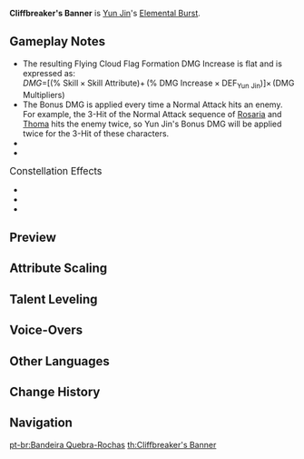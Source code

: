 {{Talent Infobox
|image         = Talent Cliffbreaker's Banner.png
|character     = Yun Jin
|type          = Elemental Burst
|info          = Deals {{Color|AoE Geo DMG}} and grants all nearby party members a Flying Cloud Flag Formation.<br /><br />'''Flying Cloud Flag Formation'''<br />When Normal Attack DMG is dealt to opponents, Bonus DMG will be dealt based on Yun Jin's current DEF.<br />The effects of this skill will be cleared after a set duration or after being triggered a specific number of times.<br />When one Normal Attack hits multiple opponents, the effect is triggered multiple times according to the number of opponents hit. The number of times that the effect is triggered is counted independently for each member of the party with Flying Cloud Flag Formation.
|energyCost    = 60
|CD            = 15s
|Duration      = 12s
|attr1         = Skill DMG
|value1        = 244 – 518.5%
|attr2         = DMG Increase
|value2        = 32.2% DEF – 68.3% DEF
|attr3         = Duration
|value3        = 12s
|attr4         = Trigger Quota
|value4        = 30 per character
|scale_att1    = DEF
|scale_att2    = ATK
|utility1      = AoE
|utility2      = Normal Attack DMG Increase
|utility3      = Flat DMG Increase
|utility4      = Party Normal Attack DMG Increase
|utility5      = Party Flat DMG Increase
|utility6      = Hitlag Extendable
}}
{{Description|As the drums resound, as swords and halberds weave and clash, the doyenne is transformed into a mighty general.<br />As the instruments on stage strum in unison, lo, see how she vanquishes these demons!}}
'''Cliffbreaker's Banner''' is [[Yun Jin]]'s [[Elemental Burst]].

==Gameplay Notes==
*The resulting Flying Cloud Flag Formation DMG Increase is flat and is expressed as:<br /><math>DMG =</math><math>[(\% \text{ Skill} \times \text{Skill Attribute})</math><math>+\,(\% \text{ DMG Increase} \times \text{DEF}_\text{Yun Jin})]</math><math>\times\,(\text{DMG Multipliers})</math>
*The Bonus DMG is applied every time a Normal Attack hits an enemy. For example, the 3-Hit of the Normal Attack sequence of [[Rosaria]] and [[Thoma]] hits the enemy twice, so Yun Jin's Bonus DMG will be applied twice for the 3-Hit of these characters.
*{{TalentNote|character=Yun Jin|talent=Cliffbreaker's Banner|dynamic buff|DEF}}
*{{TalentNote|character=Yun Jin|talent=Cliffbreaker’s Banner|ascension|2|Breaking Conventions}}

;<big>Constellation Effects</big>
*{{TalentNote|constellation|2|Myriad Mise-En-Scène}}
*{{TalentNote|constellation|3|Seafaring General}}
*{{TalentNote|constellation|6|Decorous Harmony}}

==Preview==
{{Preview
|file=Cliffbreaker's Banner Preview
}}
{{Clr}}

==Attribute Scaling==
{{Talent Scaling
|talentType=Elemental Burst
|levels=14
|order=skilldmg,dmgincrease,duration,triggerquota,cd,energycost
|titles=Skill DMG (%),DMG Increase (% DEF),Duration,Trigger Quota,CD,Energy Cost
|skilldmg_1=244
|skilldmg_2=262.3
|skilldmg_3=280.6
|skilldmg_4=305
|skilldmg_5=323.3
|skilldmg_6=341.6
|skilldmg_7=366
|skilldmg_8=390.4
|skilldmg_9=414.8
|skilldmg_10=439.2
|skilldmg_11=463.6
|skilldmg_12=488
|skilldmg_13=518.5
|skilldmg_14=549
|dmgincrease_1=32.16
|dmgincrease_2=34.57
|dmgincrease_3=36.98
|dmgincrease_4=40.2
|dmgincrease_5=42.61
|dmgincrease_6=45.02
|dmgincrease_7=48.24
|dmgincrease_8=51.46
|dmgincrease_9=54.67
|dmgincrease_10=57.89
|dmgincrease_11=61.1
|dmgincrease_12=64.32
|dmgincrease_13=68.34
|dmgincrease_14=72
|duration=12s
|triggerquota=30
|cd=15s
|energycost=60
}}

==Talent Leveling==
{{Talent Upgrade|Yun Jin}}

==Voice-Overs==
{{Talent VO}}
<!--
==Trivia==
-->
==Other Languages==
{{Other Languages
|en      = Cliffbreaker's Banner
|zhs     = 破嶂见旌仪
|zhs_rm  = Pò Zhàng Jiàn Jīng Yí
|zht     = 破嶂見旌儀
|zht_rm  = Pò Zhàng Jiàn Jīng Yí
|zh_tl   = 
|ja      = 破嶂の旌儀
|ja_rm   = Hashou no Seigi{{Assumed}}
|ja_tl   = Flag Ceremony of Breaking Cliffs
|ko      = 절벽을 깎는 깃발
|ko_rm   = Jeolbyeok-eul Kkakneun Gitbal
|ko_tl   = Cliff Cutting Flag
|es      = Estandarte romperrocas
|es_tl   = Rockbreaking Standart
|fr      = Bannière de rupture des falaises
|fr_tl   = Cliff Breaking Banner
|ru      = Стяг разрушителя скал
|ru_tl   = 
|th      = Cliffbreaker's Banner
|vi      = {{tt|Phá Chướng Kiến Tinh Nghi|破嶂見旌儀}}
|vi_tl   = {{Sino|vi}}[[Category:VI Translation Missing]]
|de      = Banner der brechenden Klippen
|de_tl   = Banner of Breaking Cliffs
|id      = Cliffbreaker's Banner
|pt      = Bandeira Quebra-Rochas
|pt_tl   = Rock-Cracker Flag
|pt_note = ''Quebra-Rochas'' seems to be a reference to ''Quebra-Nozes'', which is the Portuguese name for {{w|The Nutcracker}}
}}

==Change History==
{{Change History|2.4}}

==Navigation==
{{Talent Navbox|Yun Jin}}
[[pt-br:Bandeira Quebra-Rochas]]
[[th:Cliffbreaker's Banner]]